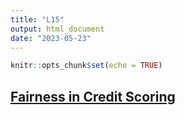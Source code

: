 ```yaml
---
title: "L15"
output: html_document
date: "2023-05-23"
---
```


```r
knitr::opts_chunk$set(echo = TRUE)
```

## [Fairness in Credit Scoring](https://arxiv.org/pdf/2103.01907.pdf)
